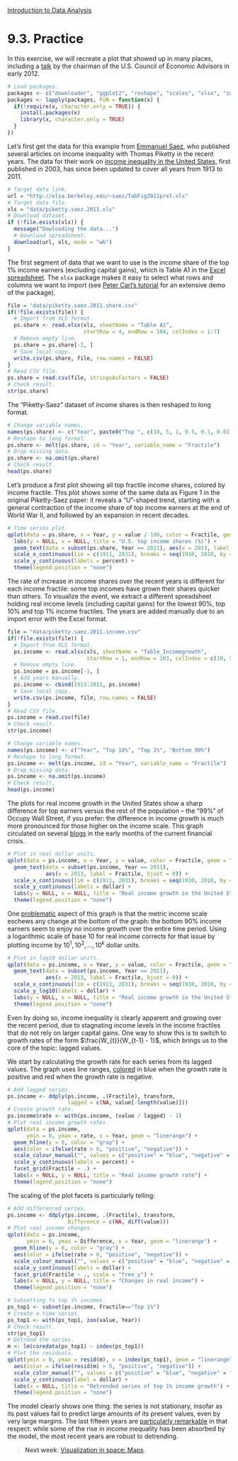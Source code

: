 <style>@import url(style.css);</style>
[Introduction to Data Analysis](index.html "Course index")

# 9.3. Practice

In this exercise, we will recreate a plot that showed up in many places, including a [talk][ak] by the chairman of the U.S. Council of Economic Advisors in early 2012.

[ak]: http://www.slideshare.net/whitehouse/the-rise-and-consequences-of-inequality-in-the-united-states-charts

```r
# Load packages.
packages <- c("downloader", "ggplot2", "reshape", "scales", "xlsx", "zoo")
packages <- lapply(packages, FUN = function(x) {
  if(!require(x, character.only = TRUE)) {
    install.packages(x)
    library(x, character.only = TRUE)
  }
})
```

Let's first get the data for this example from [Emmanuel Saez][ps-data], who published several articles on income inequality with Thomas Piketty in the recent years. The data for their work on [income inequality in the United States][ps-qje], first published in 2003, has since been updated to cover all years from 1913 to 2011.

[ps-data]: http://elsa.berkeley.edu/~saez/
[ps-qje]: http://elsa.berkeley.edu/~saez/pikettyqje.pdf

```r
# Target data link.
url = "http://elsa.berkeley.edu/~saez/TabFig2011prel.xls"
# Target data file.
xls = "data/piketty.saez.2011.xls"
# Download dataset.
if (!file.exists(xls)) {
  message("Dowloading the data...")
  # Download spreadsheet.
  download(url, xls, mode = "wb")
}
```

The first segment of data that we want to use is the income share of the top 1% income earners (excluding capital gains), which is Table A1 in the [Excel spreadsheet][ps-source]. The `xlsx` package makes it easy to select what rows and columns we want to import (see [Peter Carl's tutorial][carl-xlsx] for an extensive demo of the package).

[ps-source]: http://elsa.berkeley.edu/~saez/TabFig2011prel.xls
[carl-xlsx]: http://www.r-bloggers.com/writing-from-r-to-excel-with-xlsx/

```r
file = "data/piketty.saez.2011.share.csv"
if(!file.exists(file)) {
  # Import from XLS format.
  ps.share <- read.xlsx(xls, sheetName = "Table A1",
                        startRow = 4, endRow = 104, colIndex = 1:7)
  # Remove empty line.
  ps.share = ps.share[-1, ]
  # Save local copy.
  write.csv(ps.share, file, row.names = FALSE)
}
# Read CSV file.
ps.share = read.csv(file, stringsAsFactors = FALSE)
# Check result.
str(ps.share)
```

The "Piketty-Saez" dataset of income shares is then reshaped to long format.

```r
# Change variable names.
names(ps.share) <- c("Year", paste0("Top ", c(10, 5, 1, 0.5, 0.1, 0.01), "%"))
# Reshape to long format.
ps.share <- melt(ps.share, id = "Year", variable_name = "Fractile")
# Drop missing data.
ps.share <- na.omit(ps.share)
# Check result.
head(ps.share)
```

Let's produce a first plot showing all top fractile income shares, colored by income fractile. This plot shows some of the same data as Figure 1 in the original Piketty-Saez paper: it reveals a "U"-shaped trend, starting with a general contraction of the income share of top income earners at the end of World War II, and followed by an expansion in recent decades.

```r
# Time series plot.
qplot(data = ps.share, x = Year, y = value / 100, color = Fractile, geom = "line") + 
  labs(y = NULL, x = NULL, title = "U.S. top income shares (%)") +
  geom_text(data = subset(ps.share, Year == 2011), aes(x = 2013, label = Fractile, hjust = 0)) +
  scale_x_continuous(lim = c(1911, 2031), breaks = seq(1910, 2010, by = 20)) +
  scale_y_continuous(labels = percent) +
  theme(legend.position = "none")
```

The rate of increase in income shares over the recent years is different for each income fractile: some top incomes have grown their shares quicker than others. To visualize the event, we extract a different spreadsheet holding real income levels (including capital gains) for the lowest 90%, top 10% and top 1% income fractiles. The years are added manually due to an import error with the Excel format.

```r
file = "data/piketty.saez.2011.income.csv"
if(!file.exists(file)) {
  # Import from XLS format.
  ps.income <- read.xlsx(xls, sheetName = "Table_Incomegrowth", 
                         startRow = 1, endRow = 103, colIndex = c(10, 5, 3))
  # Remove empty line.
  ps.income = ps.income[-1, ]
  # Add years manually.
  ps.income <- cbind(1913:2011, ps.income)
  # Save local copy.
  write.csv(ps.income, file, row.names = FALSE)
}
# Read CSV file.
ps.income = read.csv(file)
# Check result.
str(ps.income)
```

```r
# Change variable names.
names(ps.income) <- c("Year", "Top 10%", "Top 1%", "Bottom 90%")
# Reshape to long format.
ps.income <- melt(ps.income, id = "Year", variable_name = "Fractile")
# Drop missing data.
ps.income <- na.omit(ps.income)
# Check result.
head(ps.income)
```

The plots for real income growth in the United States show a sharp difference for top earners versus the rest of the population -- the "99%" of Occupy Wall Street, if you prefer: the difference in income growth is much more pronounced for those higher on the income scale. This graph circulated on several [blogs](http://crookedtimber.org/2009/04/13/reducing-inequality-whats-the-problem/) in the early months of the current financial crisis.

```r
# Plot in real dollar units.
qplot(data = ps.income, x = Year, y = value, color = Fractile, geom = "line") +
  geom_text(data = subset(ps.income, Year == 2011), 
            aes(x = 2013, label = Fractile, hjust = 0)) +
  scale_x_continuous(lim = c(1911, 2031), breaks = seq(1910, 2010, by = 20)) +
  scale_y_continuous(labels = dollar) +
  labs(y = NULL, x = NULL, title = "Real income growth in the United States") +
  theme(legend.position = "none")
```

One [problematic][lk-ineq] aspect of this graph  is that the metric income scale eschews any change at the bottom of the graph: the bottom 90% income earners seem to enjoy no income growth over the entire time period. Using a logarithmic scale of base 10 for real income corrects for that issue by plotting income by $10^1, 10^2, ..., 10^k$ dollar units.

[lk-ineq]: http://lanekenworthy.net/2008/03/09/the-best-inequality-graph/

```r
# Plot in log10 dollar units.
qplot(data = ps.income, x = Year, y = value, color = Fractile, geom = "line") +
  geom_text(data = subset(ps.income, Year == 2011), 
            aes(x = 2013, label = Fractile, hjust = 0)) +
  scale_x_continuous(lim = c(1911, 2031), breaks = seq(1910, 2010, by = 20)) +
  scale_y_log10(labels = dollar) +
  labs(y = NULL, x = NULL, title = "Real income growth in the United States") +
  theme(legend.position = "none")
```

Even by doing so, income inequality is clearly apparent and growing over the recent period, due to stagnating income levels in the income fractiles that do not rely on larger capital gains. One way to show this is to switch to growth rates of the form $\frac{W_{t}}{W_{t-1} - 1}$, which brings us to the core of the topic: lagged values.

We start by calculating the growth rate for each series from its lagged values. The graph uses line ranges, [colored][learnr-tspanels] in blue when the growth rate is positive and red when the growth rate is negative.

[learnr-tspanels]: https://learnr.wordpress.com/2009/05/18/ggplot2-three-variable-time-series-panel-chart/

```r
# Add lagged series.
ps.income <- ddply(ps.income, .(Fractile), transform,
                   lagged = c(NA, value[-length(value)]))
# Create growth rate.
ps.income$rate <- with(ps.income, (value / lagged) - 1)
# Plot real income growth rates.
qplot(data = ps.income, 
      ymin = 0, ymax = rate, x = Year, geom = "linerange") +
  geom_hline(y = 0, color = "gray") +
  aes(color = ifelse(rate > 0, "positive", "negative")) +
  scale_colour_manual("", values = c("positive" = "blue", "negative" = "red")) +
  scale_y_continuous(labels = percent) +
  facet_grid(Fractile ~ .) +
  labs(x = NULL, y = NULL, title = "Real income growth rate") +
  theme(legend.position = "none")
```

The scaling of the plot facets is particularly telling:

```r
# Add differenced series.
ps.income <- ddply(ps.income, .(Fractile), transform,
                   Difference = c(NA, diff(value)))
# Plot real income changes.
qplot(data = ps.income, 
      ymin = 0, ymax = Difference, x = Year, geom = "linerange") +
  geom_hline(y = 0, color = "gray") +
  aes(color = ifelse(rate > 0, "positive", "negative")) +
  scale_colour_manual("", values = c("positive" = "blue", "negative" = "red")) +
  scale_y_continuous(labels = dollar) +
  facet_grid(Fractile ~ ., scale = "free_y") +
  labs(x = NULL, y = NULL, title = "Changes in real income") +
  theme(legend.position = "none")
```

```r
# Subsetting to top 1% incomes.
ps_top1 <- subset(ps.income, Fractile=="Top 1%")
# Create a time series.
ps_top1 <- with(ps_top1, zoo(value, Year))
# Check result.
str(ps_top1)
# Detrend the series.
m <- lm(coredata(ps_top1) ~ index(ps_top1))
# Plot the residuals.
qplot(ymin = 0, ymax = resid(m), x = index(ps_top1), geom = "linerange") +
  aes(color = ifelse(resid(m) > 0, "positive", "negative")) +
  scale_color_manual("", values = c("positive" = "blue", "negative" = "red")) +
  scale_y_continuous(label = dollar) +
  labs(x = NULL, title = "Detrended series of top 1% income growth") +
  theme(legend.position = "none")
```

The model clearly shows one thing: the series is not stationary, insofar as its past values fail to predict large amounts of its present values, even by very large margins. The last fifteen years are [particularly remarkable][vf-stiglitz] in that respect: while some of the rise in income inequality has been absorbed by the model, the most recent years are robust to detrending.

[vf-stiglitz]: http://www.vanityfair.com/society/features/2011/05/top-one-percent-201105

> __Next week__: [Visualization in space: Maps](100_maps.html).
